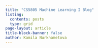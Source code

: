 ```yaml
---
title: "CS5805 Machine Learning I Blog"
listing:
  contents: posts
  type: grid
page-layout: article
title-block-banner: false
author: Kamila Nurkhametova
---
```

